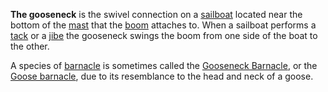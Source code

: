 '''The gooseneck''' is the swivel connection on a [[sailboat]] located near the bottom of the [[mast]] that the [[boom]] attaches to. When a sailboat performs a [[tack]] or a [[jibe]] the gooseneck swings the boom from one side of the boat to the other.

A species of [[barnacle]] is sometimes called the [[Gooseneck Barnacle]], or the [[Goose barnacle]], due to its resemblance to the head and neck of a goose.

{{stub}}